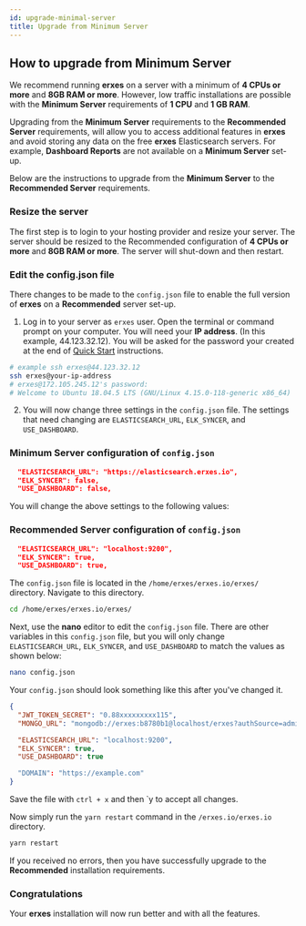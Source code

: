 ```yaml
---
id: upgrade-minimal-server
title: Upgrade from Minimum Server
---
```


## How to upgrade from Minimum Server

We recommend running **erxes** on a server with a minimum of **4 CPUs or more** and **8GB RAM or more**. However, low traffic installations are possible with the **Minimum Server** requirements of **1 CPU** and **1 GB RAM**.

Upgrading from the **Minimum Server** requirements to the **Recommended Server** requirements, will allow you to access additional features in **erxes** and avoid storing any data on the free **erxes** Elasticsearch servers. For example, **Dashboard Reports** are not available on a **Minimum Server** set-up.

Below are the instructions to upgrade from the **Minimum Server** to the **Recommended Server** requirements.

### Resize the server

The first step is to login to your hosting provider and resize your server. The server should be resized to the Recommended configuration of **4 CPUs or more** and **8GB RAM or more**. The server will shut-down and then restart.

### Edit the config.json file

There changes to be made to the `config.json` file to enable the full version of **erxes** on a **Recommended** server set-up.

1. Log in to your server as `erxes` user. Open the terminal or command prompt on your computer. You will need your **IP address**. (In this example, 44.123.32.12). You will be asked for the password your created at the end of [Quick Start](ubuntu-quickstart) instructions.

```bash
# example ssh erxes@44.123.32.12
ssh erxes@your-ip-address
# erxes@172.105.245.12's password:
# Welcome to Ubuntu 18.04.5 LTS (GNU/Linux 4.15.0-118-generic x86_64)
```

2. You will now change three settings in the `config.json` file. The settings that need changing are `ELASTICSEARCH_URL`, `ELK_SYNCER`, and `USE_DASHBOARD`.

### Minimum Server configuration of `config.json`

```json
  "ELASTICSEARCH_URL": "https://elasticsearch.erxes.io",
  "ELK_SYNCER": false,
  "USE_DASHBOARD": false,
```

You will change the above settings to the following values:

### Recommended Server configuration of `config.json`

```json
  "ELASTICSEARCH_URL": "localhost:9200",
  "ELK_SYNCER": true,
  "USE_DASHBOARD": true,
```

The `config.json` file is located in the `/home/erxes/erxes.io/erxes/` directory. Navigate to this directory.

```bash
cd /home/erxes/erxes.io/erxes/
```

Next, use the **nano** editor to edit the `config.json` file. There are other variables in this `config.json` file, but you will only change `ELASTICSEARCH_URL`, `ELK_SYNCER`, and `USE_DASHBOARD` to match the values as shown below:

```bash
nano config.json
```

Your `config.json` should look something like this after you've changed it.

```json
{
  "JWT_TOKEN_SECRET": "0.88xxxxxxxxx115",
  "MONGO_URL": "mongodb://erxes:b8780b1@localhost/erxes?authSource=admin&replicaSet=rs0",

  "ELASTICSEARCH_URL": "localhost:9200",
  "ELK_SYNCER": true,
  "USE_DASHBOARD": true

  "DOMAIN": "https://example.com"
}
```

Save the file with `ctrl + x` and then `y to accept all changes.

Now simply run the `yarn restart` command in the `/erxes.io/erxes.io` directory.

```bash
yarn restart
```

If you received no errors, then you have successfully upgrade to the **Recommended** installation requirements.

### Congratulations

Your **erxes** installation will now run better and with all the features.
